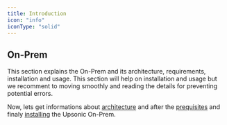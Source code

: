 ```yaml
---
title: Introduction
icon: "info"
iconType: "solid"
---
```



## On-Prem

This section explains the On-Prem and its architecture, requirements, installation and usage. This section will help on installation and usage but we recomment to moving smoothly and reading the details for preventing potential errors.

Now, lets get informations about [architecture](/on-prem/getting_started/architecture) and after the [prequisites](/on-prem/getting_started/requirements_and_prerequisites) and finaly [installing](/on-prem/getting_started/install_on_prem) the Upsonic On-Prem.